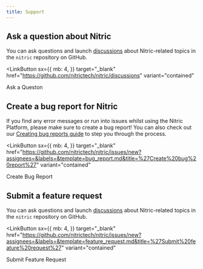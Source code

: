```yaml
---
title: Support
---
```


## Ask a question about Nitric

You can ask questions and launch <a href="https://github.com/nitrictech/nitric/discussions" target="_blank">discussions</a> about Nitric-related topics in the `nitric` repository on GitHub.

<LinkButton
  sx={{
    mb: 4,
  }}
  target="_blank"
  href="https://github.com/nitrictech/nitric/discussions"
  variant="contained"
>
  Ask a Queston
</LinkButton>

## Create a bug report for Nitric

If you find any error messages or run into issues whilst using the Nitric Platform, please make sure to create a bug report!
You can also check out our [Creating bug reports guide](./creating-bug-reports) to step you through the process.

<LinkButton
  sx={{
    mb: 4,
  }}
  target="_blank"
  href="https://github.com/nitrictech/nitric/issues/new?assignees=&labels=&template=bug_report.md&title=%27Create%20bug%20report%27"
  variant="contained"
>
  Create Bug Report
</LinkButton>

## Submit a feature request

You can ask questions and launch <a href="https://github.com/nitrictech/nitric/discussions" target="_blank">discussions</a> about Nitric-related topics in the `nitric` repository on GitHub.

<LinkButton
  sx={{
    mb: 4,
  }}
  target="_blank"
  href="https://github.com/nitrictech/nitric/issues/new?assignees=&labels=&template=feature_request.md&title=%27Submit%20feature%20request%27"
  variant="contained"
>
  Submit Feature Request
</LinkButton>
